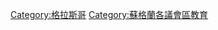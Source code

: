 {{Commons category|Education in Glasgow}}

[[Category:格拉斯哥|Category:格拉斯哥]]
[[Category:蘇格蘭各議會區教育|Category:蘇格蘭各議會區教育]]